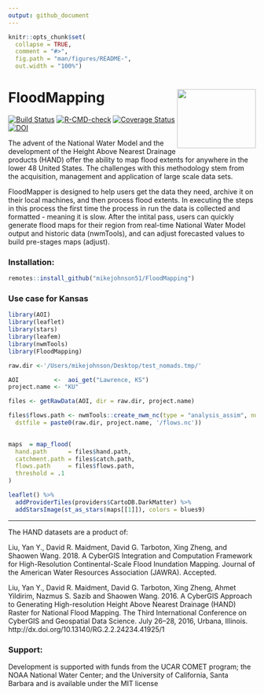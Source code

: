 ```yaml
---
output: github_document
---
```


<!-- README.md is generated from README.Rmd. Please edit that file -->

```r
knitr::opts_chunk$set(
  collapse = TRUE,
  comment = "#>",
  fig.path = "man/figures/README-",
  out.width = "100%")
```

# FloodMapping <img src="man/figures/logo.png" width=160 height = 120 align="right"/>

<!-- badges: start -->

[![Build Status](https://travis-ci.org/mikejohnson51/FloodMapping.svg?branch=master)](https://travis-ci.org/mikejohnson51/FloodMapping)
[![R-CMD-check](https://github.com/mikejohnson51/FloodMapping/workflows/R-CMD-check/badge.svg)](https://github.com/mikejohnson51/FloodMapping/actions)
[![Coverage Status](https://img.shields.io/coveralls/mikejohnson51/FloodMapping.svg)](https://coveralls.io/r/mikejohnson51/FloodMapping?branch=master)
[![DOI](https://zenodo.org/badge/130427796.svg)](https://zenodo.org/badge/latestdoi/130427796)
<!-- badges: end -->


The advent of the National Water Model and the development of the Height Above Nearest Drainage products (HAND) offer the ability to map flood extents for anywhere in the lower 48 United States. The challenges with this methodology stem from the acquisition, management and application of large scale data sets. 

FloodMapper is designed to help users get the data they need, archive it on their local machines, and then process flood extents. In executing the steps in this process the first time the process in run the data is  collected and formatted - meaning it is slow. After the intital pass,  users can quickly generate flood maps for their region from real-time National Water Model output and historic data (nwmTools), and can adjust forecasted values to build pre-stages maps (adjust). 


### Installation:

```r
remotes::install_github("mikejohnson51/FloodMapping")
```

### Use case for Kansas
```r
library(AOI)
library(leaflet)
library(stars)
library(leafem)
library(nwmTools)
library(FloodMapping)

raw.dir <-'/Users/mikejohnson/Desktop/test_nomads.tmp/'

AOI          <-  aoi_get("Lawrence, KS")
project.name <- "KU"

files <- getRawData(AOI, dir = raw.dir, project.name)

files$flows.path <- nwmTools::create_nwm_nc(type = "analysis_assim", num  = 1,
  dstfile = paste0(raw.dir, project.name, '/flows.nc'))
  

maps  = map_flood(
  hand.path      = files$hand.path,
  catchment.path = files$catch.path,
  flows.path     = files$flows.path,
  threshold = .1
)

leaflet() %>%
  addProviderTiles(providers$CartoDB.DarkMatter) %>%
  addStarsImage(st_as_stars(maps[[1]]), colors = blues9)
```

______

The HAND datasets are a product of:

Liu, Yan Y., David R. Maidment, David G. Tarboton, Xing Zheng, and Shaowen Wang. 2018. A CyberGIS Integration and Computation Framework for High-Resolution Continental-Scale Flood Inundation Mapping. Journal of the American Water Resources Association (JAWRA). Accepted.

Liu, Yan Y., David R. Maidment, David G. Tarboton, Xing Zheng, Ahmet Yildirim, Nazmus S. Sazib and Shaowen Wang. 2016. A CyberGIS Approach to Generating High-resolution Height Above Nearest Drainage (HAND) Raster for National Flood Mapping. The Third International Conference on CyberGIS and Geospatial Data Science. July 26–28, 2016, Urbana, Illinois. http://dx.doi.org/10.13140/RG.2.2.24234.41925/1

### Support:

Development is supported with funds from the UCAR COMET program; the NOAA National Water Center; and the University of California, Santa Barbara and is available under the MIT license




